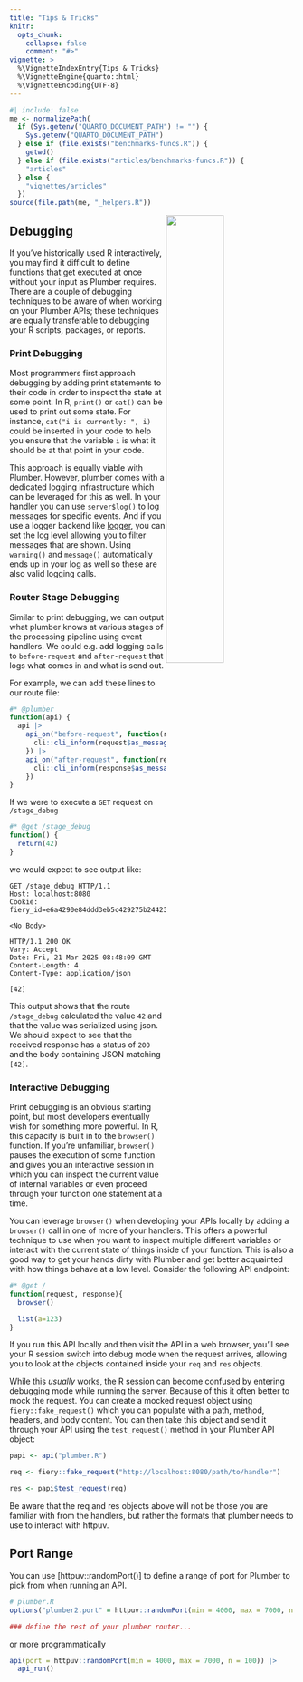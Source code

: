 ```yaml
---
title: "Tips & Tricks"
knitr:
  opts_chunk:
    collapse: false
    comment: "#>"
vignette: >
  %\VignetteIndexEntry{Tips & Tricks}
  %\VignetteEngine{quarto::html}
  %\VignetteEncoding{UTF-8}
---
```


```r
#| include: false
me <- normalizePath(
  if (Sys.getenv("QUARTO_DOCUMENT_PATH") != "") {
    Sys.getenv("QUARTO_DOCUMENT_PATH")
  } else if (file.exists("benchmarks-funcs.R")) {
    getwd()
  } else if (file.exists("articles/benchmarks-funcs.R")) {
    "articles"
  } else {
    "vignettes/articles"
  })
source(file.path(me, "_helpers.R"))
```

![](files/images/plumber_broken.png){width="45%" style="float:right;"}

## Debugging

If you've historically used R interactively, you may find it difficult to define functions that get executed at once without your input as Plumber requires. There are a couple of debugging techniques to be aware of when working on your Plumber APIs; these techniques are equally transferable to debugging your R scripts, packages, or reports.

### Print Debugging

Most programmers first approach debugging by adding print statements to their code in order to inspect the state at some point. In R, `print()` or `cat()` can be used to print out some state. For instance, `cat("i is currently: ", i)` could be inserted in your code to help you ensure that the variable `i` is what it should be at that point in your code.

This approach is equally viable with Plumber. However, plumber comes with a dedicated logging infrastructure which can be leveraged for this as well. In your handler you can use `server$log()` to log messages for specific events. And if you use a logger backend like [logger](https://daroczig.github.io/logger/), you can set the log level allowing you to filter messages that are shown. Using `warning()` and `message()` automatically ends up in your log as well so these are also valid logging calls.

### Router Stage Debugging

Similar to print debugging, we can output what plumber knows at various stages of the processing pipeline using event handlers. We could e.g. add logging calls to `before-request` and `after-request` that logs what comes in and what is send out.

For example, we can add these lines to our route file:

``` r
#* @plumber
function(api) {
  api |>
    api_on("before-request", function(request, ...) {
      cli::cli_inform(request$as_message())
    }) |>
    api_on("after-request", function(response, ...) {
      cli::cli_inform(response$as_message())
    })
}
```

If we were to execute a `GET` request on `/stage_debug`

``` r
#* @get /stage_debug
function() {
  return(42)
}
```

we would expect to see output like:

```
GET /stage_debug HTTP/1.1
Host: localhost:8080
Cookie: fiery_id=e6a4290e84ddd3eb5c429275b24423c87fb8c9ffaee230008a1ae8863cb72760

<No Body>

HTTP/1.1 200 OK
Vary: Accept
Date: Fri, 21 Mar 2025 08:48:09 GMT
Content-Length: 4
Content-Type: application/json

[42]
```

This output shows that the route `/stage_debug` calculated the value `42` and that the value was serialized using json. We should expect to see that the received response has a status of `200` and the body containing JSON matching `[42]`.

### Interactive Debugging

Print debugging is an obvious starting point, but most developers eventually wish for something more powerful. In R, this capacity is built in to the `browser()` function. If you're unfamiliar, `browser()` pauses the execution of some function and gives you an interactive session in which you can inspect the current value of internal variables or even proceed through your function one statement at a time.

You can leverage `browser()` when developing your APIs locally by adding a `browser()` call in one of more of your handlers. This offers a powerful technique to use when you want to inspect multiple different variables or interact with the current state of things inside of your function. This is also a good way to get your hands dirty with Plumber and get better acquainted with how things behave at a low level. Consider the following API endpoint:

``` r
#* @get /
function(request, response){
  browser()

  list(a=123)
}
```

If you run this API locally and then visit the API in a web browser, you'll see your R session switch into debug mode when the request arrives, allowing you to look at the objects contained inside your `req` and `res` objects.

While this *usually* works, the R session can become confused by entering debugging mode while running the server. Because of this it often better to mock the request. You can create a mocked request object using `fiery::fake_request()` which you can populate with a path, method, headers, and body content. You can then take this object and send it through your API using the `test_request()` method in your Plumber API object:

``` r
papi <- api("plumber.R")

req <- fiery::fake_request("http://localhost:8080/path/to/handler")

res <- papi$test_request(req)
```

Be aware that the req and res objects above will not be those you are familiar with from the handlers, but rather the formats that plumber needs to use to interact with httpuv.

## Port Range

You can use \[httpuv::randomPort()\] to define a range of port for Plumber to pick from when running an API.

``` r
# plumber.R
options("plumber2.port" = httpuv::randomPort(min = 4000, max = 7000, n = 100))

### define the rest of your plumber router...
```

or more programmatically

``` r
api(port = httpuv::randomPort(min = 4000, max = 7000, n = 100)) |>
  api_run()
```
